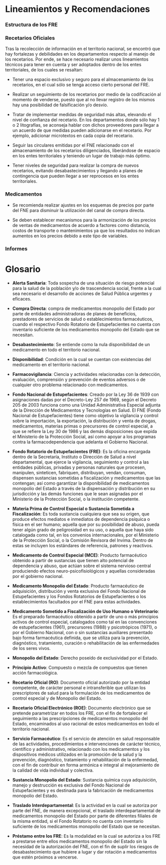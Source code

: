 # Lineamientos y Recomendaciones

### Estructura de los FRE

### Recetarios Oficiales

Tras la recolección de información en el territorio nacional, se encontró que hay fortalezas y debilidades en los departamentos respecto al manejo de los recetarios. Por ende, se hace necesario realizar unos lineamientos técnicos para tener en cuenta y ser adoptados dentro de los entes territoriales, de los cuales se resaltan:

-	Tener una espacio exclusivo y seguro para el almacenamiento de los recetarios, en el cual sólo se tenga acceso cierto personal del FRE.

-	Realizar un seguimiento de los recetarios por medio de la codificación al momento de venderse, puesto que al no llevar registro de los mismos hay una posibilidad de falsificación y/o desvío.

-	Tratar de implementar medidas de seguridad más altas, elevando el nivel de confianza del recetario. En los departamentos donde sólo hay 1 o 2 litografías, se aconseja hablar con dichos proveedores para llegar a un acuerdo de que medidas pueden adicionarse en el recetario. Por ejemplo, adicionar microtextos en cada copia del recetario.

-	Seguir las circulares emitidas por el FNE relacionado con el almacenamiento de los recetarios diligenciados, liberándose de espacio en los entes territoriales y teniendo un lugar de trabajo más óptimo.

-	Tener niveles de seguridad para realizar la compra de nuevos recetarios, evitando desabastecimientos y llegando a planes de contingencia que pueden llegar a ser reprocesos en los entes territoriales.

### Medicamentos

- Se recomienda realizar ajustes en los esquemas de precios por parte del FNE para disminuir la utilización del canal de compra directa. 

- Se deben establecer mecanismos para la armonización de los precios de ventas de medicamentos de acuerdo a factores como distancia, costos de transporte o mantenimientos ya que los resultados no indican aumentos en los precios debido a este tipo de variables.


### Informes


# Glosario {-}

- **Alerta Sanitaria**: Toda sospecha de una situación de riesgo potencial para la salud de la población y/o de trascendencia social, frente a la cual sea necesario el desarrollo de acciones de Salud Pública urgentes y eficaces.

- **Compra Directa**: compra de medicamentos monopolio del Estado por parte de entidades administradoras de planes de beneficios, prestadores de servicios de salud o establecimientos farmacéuticos, cuando el respectivo Fondo Rotatorio de Estupefacientes no cuenta con inventario suficiente de los medicamentos monopolio del Estado que se necesitan.

- **Desabastecimiento**: Se entiende como la nula disponibilidad de un medicamento en todo el territorio nacional. 

- **Disponibilidad**: Condición en la cual se cuentan con existencias del medicamento en el territorio nacional.

- **Farmacovigilancia**: Ciencia y actividades relacionadas con la detección, evaluación, comprensión y prevención de eventos adversos o de cualquier otro problema relacionado con medicamentos.

- **Fondo Nacional de Estupefacientes**: Creado por la Ley 36 de 1939 con asignaciones dadas por el Decreto-Ley 257 de 1969, según el Decreto 205 de 2003 funciona como una Unidad Administrativa Especial adjunta de la Dirección de Medicamentos y Tecnologías en Salud. El FNE (Fondo Nacional de Estupefacientes) tiene como objetivo la vigilancia y control sobre la importación,  la exportación, la distribución y venta de drogas, medicamentos, materias primas o precursores de control especial, a que se refiere la Ley 30 de 1986 y las demás disposiciones que expida el Ministerio de la Protección Social, así como apoyar a los programas contra la farmacodependencia que adelanta el Gobierno Nacional.

- **Fondo Rotatorio de Estupefacientes (FRE)**: Es la oficina encargada dentro de la Secretaría, Instituto o Dirección de Salud a nivel departamental, que ejerce la vigilancia, seguimiento y control a las entidades públicas, privadas y personas naturales que procesen, manipulen, sinteticen, fabriquen, distribuyan, vendan, consuman, dispensen sustancias sometidas a fiscalización y medicamentos que las contengan; así como garantizar la disponibilidad de medicamentos monopolio del Estado a través de la dispensación y distribución en su jurisdicción y las demás funciones que le sean asignadas por el Ministerio de la Protección Social, o la institución competente.

- **Materia Prima de Control Especial o Sustancia Sometida a Fiscalización**: Es toda sustancia cualquiera que sea su origen, que produce efectos mediatos e inmediatos de dependencia psíquica o física en el ser humano; aquella que por su posibilidad de abuso, pueda tener algún grado de peligrosidad en su uso, o aquella que haya sido catalogada como tal, en los convenios internacionales, por el Ministerio de la Protección Social, o la Comisión Revisora del Invima. Dentro de estas se incluyen los estándares de referencia, patrones y reactivos.

- **Medicamento de Control Especial (MCE)**: Producto farmacéutico obtenido a partir de sustancias que tienen alto potencial de dependencia y abuso, que actúan sobre el sistema nervioso central produciendo efectos neuro-psicofisiológicos y aquellas consideradas por el gobierno nacional.

- **Medicamento Monopolio del Estado**: Producto farmacéutico de adquisición, distribución y venta exclusiva del Fondo Nacional de Estupefacientes y los Fondos Rotatorios de Estupefacientes o los establecimientos facultados por el FNE para estas actividades.

- **Medicamento Sometido a Fiscalización de Uso Humano o Veterinario**: Es el preparado farmacéutico obtenido a partir de uno o más principios activos de control especial, catalogados como tal en las convenciones de estupefacientes (1961), precursores (1988) y psicotrópicos (1971), o por el Gobierno Nacional, con o sin sustancias auxiliares presentado bajo forma farmacéutica definida, que se utiliza para la prevención, diagnóstico, tratamiento, curación o rehabilitación de las enfermedades de los seres vivos.

- **Monopolio del Estado**: Derecho poseído de exclusividad por el Estado. 

- **Principio Activo**: Compuesto o mezcla de compuestos que tienen acción farmacológica.  

- **Recetario Oficial (RO)**: Documento oficial autorizado por la entidad competente, de carácter personal e intransferible que utilizan los prescriptores de salud para la formulación de los medicamentos de control especial y de Monopolio del Estado.

- **Recetario Oficial Electrónico (ROE)**: Documento electrónico que se pretende parametrizar en todos los FRE, con el fin de fortalecer el seguimiento a las prescripciones de medicamentos monopolio del Estado, encaminados al uso racional de estos medicamentos en todo el territorio nacional.

- **Servicio Farmacéutico**: Es el servicio de atención en salud responsable de las actividades, procedimientos e intervenciones de carácter técnico, científico y administrativo, relacionado con los medicamentos y los dispositivos médicos utilizados en la promoción de la salud y la prevención, diagnóstico, tratamiento y rehabilitación de la enfermedad, con el fin de contribuir en forma armónica e integral al mejoramiento de la calidad de vida individual y colectiva.

- **Sustancia Monopolio del Estado**: Sustancia química cuya adquisición, manejo y destrucción es exclusiva del Fondo Nacional de Estupefacientes y es destinada para la fabricación de medicamentos monopolio del Estado.

- **Traslado Interdepartamental**: Es la actividad en la cual se autoriza por parte del FNE, de manera excepcional, el traslado interdepartamental de medicamentos monopolio del Estado por parte de diferentes filiales de la misma entidad, si el Fondo Rotatorio no cuenta con inventario suficiente de los medicamentos monopolio del Estado que se necesitan.

- **Préstamo entre los FRE**: Es la modalidad en la cual se autoriza a los FRE a prestarse entre ellos medicamentos monopolio del Estado sin la necesidad de la autorización del FNE, con el fin de suplir los riesgos de desabastecimiento que hubiere a lugar y dar rotación a medicamentos que estén próximos a vencerse.
